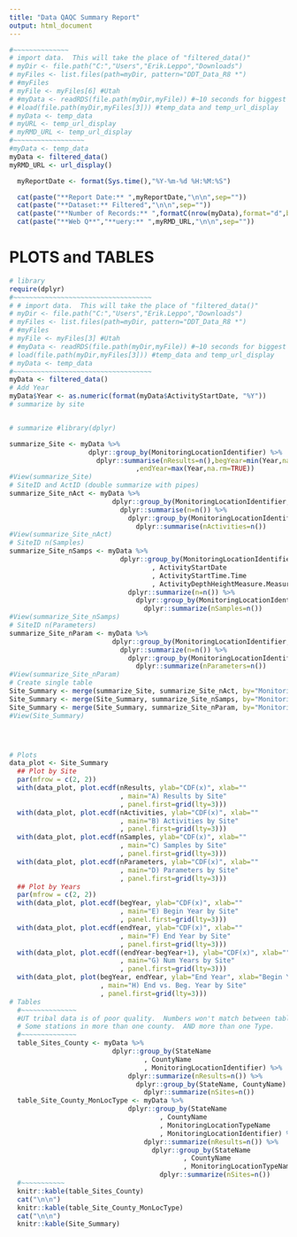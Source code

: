 ```yaml
---
title: "Data QAQC Summary Report"
output: html_document
---
```


```r
#~~~~~~~~~~~~~~
# import data.  This will take the place of "filtered_data()"
# myDir <- file.path("C:","Users","Erik.Leppo","Downloads")
# myFiles <- list.files(path=myDir, pattern="DDT_Data_R8 *")
# #myFiles
# myFile <- myFiles[6] #Utah
# #myData <- readRDS(file.path(myDir,myFile)) #~10 seconds for biggest file
# #load(file.path(myDir,myFiles[3])) #temp_data and temp_url_display
# myData <- temp_data
# myURL <- temp_url_display
# myRMD_URL <- temp_url_display
#~~~~~~~~~~~~~~~~~~
#myData <- temp_data
myData <- filtered_data()
myRMD_URL <- url_display()

  myReportDate <- format(Sys.time(),"%Y-%m-%d %H:%M:%S")

  cat(paste("**Report Date:** ",myReportDate,"\n\n",sep=""))
  cat(paste("**Dataset:** Filtered","\n\n",sep=""))
  cat(paste("**Number of Records:** ",formatC(nrow(myData),format="d",big.mark=","),"\n\n",sep=""))
  cat(paste("**Web Q**","**uery:** ",myRMD_URL,"\n\n",sep=""))
```

# PLOTS and TABLES

```r
# library
require(dplyr)
#~~~~~~~~~~~~~~~~~~~~~~~~~~~~~~~~~~~
# # import data.  This will take the place of "filtered_data()"
# myDir <- file.path("C:","Users","Erik.Leppo","Downloads")
# myFiles <- list.files(path=myDir, pattern="DDT_Data_R8 *")
# #myFiles
# myFile <- myFiles[3] #Utah
# #myData <- readRDS(file.path(myDir,myFile)) #~10 seconds for biggest file
# load(file.path(myDir,myFiles[3])) #temp_data and temp_url_display
# myData <- temp_data
#~~~~~~~~~~~~~~~~~~~~~~~~~~~~~~~~~~~
myData <- filtered_data()
# Add Year
myData$Year <- as.numeric(format(myData$ActivityStartDate, "%Y"))
# summarize by site


# summarize #library(dplyr)

summarize_Site <- myData %>%
                    dplyr::group_by(MonitoringLocationIdentifier) %>%
                      dplyr::summarise(nResults=n(),begYear=min(Year,na.rm=TRUE)
                                ,endYear=max(Year,na.rm=TRUE))
#View(summarize_Site)
# SiteID and ActID (double summarize with pipes)
summarize_Site_nAct <- myData %>%
                          dplyr::group_by(MonitoringLocationIdentifier, ActivityIdentifier) %>%
                            dplyr::summarise(n=n()) %>% 
                              dplyr::group_by(MonitoringLocationIdentifier) %>%
                                dplyr::summarise(nActivities=n())
#View(summarize_Site_nAct)
# SiteID n(Samples)
summarize_Site_nSamps <- myData %>%
                            dplyr::group_by(MonitoringLocationIdentifier
                                    , ActivityStartDate
                                    , ActivityStartTime.Time
                                    , ActivityDepthHeightMeasure.MeasureValue) %>% 
                              dplyr::summarize(n=n()) %>%
                                dplyr::group_by(MonitoringLocationIdentifier) %>%
                                  dplyr::summarize(nSamples=n())
#View(summarize_Site_nSamps)
# SiteID n(Parameters)
summarize_Site_nParam <- myData %>%
                          dplyr::group_by(MonitoringLocationIdentifier, CharacteristicName) %>%
                            dplyr::summarize(n=n()) %>%
                              dplyr::group_by(MonitoringLocationIdentifier) %>%
                                dplyr::summarize(nParameters=n())
#View(summarize_Site_nParam)
# Create single table
Site_Summary <- merge(summarize_Site, summarize_Site_nAct, by="MonitoringLocationIdentifier")
Site_Summary <- merge(Site_Summary, summarize_Site_nSamps, by="MonitoringLocationIdentifier")
Site_Summary <- merge(Site_Summary, summarize_Site_nParam, by="MonitoringLocationIdentifier")
#View(Site_Summary)




# Plots
data_plot <- Site_Summary
  ## Plot by Site
  par(mfrow = c(2, 2))
  with(data_plot, plot.ecdf(nResults, ylab="CDF(x)", xlab=""
                            , main="A) Results by Site"
                            , panel.first=grid(lty=3)))
  with(data_plot, plot.ecdf(nActivities, ylab="CDF(x)", xlab=""
                            , main="B) Activities by Site"
                            , panel.first=grid(lty=3)))
  with(data_plot, plot.ecdf(nSamples, ylab="CDF(x)", xlab=""
                            , main="C) Samples by Site"
                            , panel.first=grid(lty=3)))
  with(data_plot, plot.ecdf(nParameters, ylab="CDF(x)", xlab=""
                            , main="D) Parameters by Site"
                            , panel.first=grid(lty=3)))
  ## Plot by Years
  par(mfrow = c(2, 2))
  with(data_plot, plot.ecdf(begYear, ylab="CDF(x)", xlab=""
                            , main="E) Begin Year by Site"
                            , panel.first=grid(lty=3)))
  with(data_plot, plot.ecdf(endYear, ylab="CDF(x)", xlab=""
                            , main="F) End Year by Site"
                            , panel.first=grid(lty=3)))
  with(data_plot, plot.ecdf((endYear-begYear+1), ylab="CDF(x)", xlab=""
                            , main="G) Num Years by Site"
                            , panel.first=grid(lty=3)))
  with(data_plot, plot(begYear, endYear, ylab="End Year", xlab="Begin Year"
                       , main="H) End vs. Beg. Year by Site"
                       , panel.first=grid(lty=3)))
# Tables
  #~~~~~~~~~~~~~~
  #UT tribal data is of poor quality.  Numbers won't match between tables.
  # Some stations in more than one county.  AND more than one Type.
  #~~~~~~~~~~~~~~
  table_Sites_County <- myData %>%
                          dplyr::group_by(StateName
                                  , CountyName
                                  , MonitoringLocationIdentifier) %>% 
                              dplyr::summarize(nResults=n()) %>%
                                dplyr::group_by(StateName, CountyName) %>%
                                  dplyr::summarize(nSites=n())
  table_Site_County_MonLocType <- myData %>%
                              dplyr::group_by(StateName
                                      , CountyName
                                      , MonitoringLocationTypeName
                                      , MonitoringLocationIdentifier) %>% 
                                  dplyr::summarize(nResults=n()) %>%
                                    dplyr::group_by(StateName
                                            , CountyName
                                            , MonitoringLocationTypeName) %>%
                                      dplyr::summarize(nSites=n())
  #~~~~~~~~~~~
  knitr::kable(table_Sites_County)
  cat("\n\n")
  knitr::kable(table_Site_County_MonLocType)
  cat("\n\n")
  knitr::kable(Site_Summary)
```

